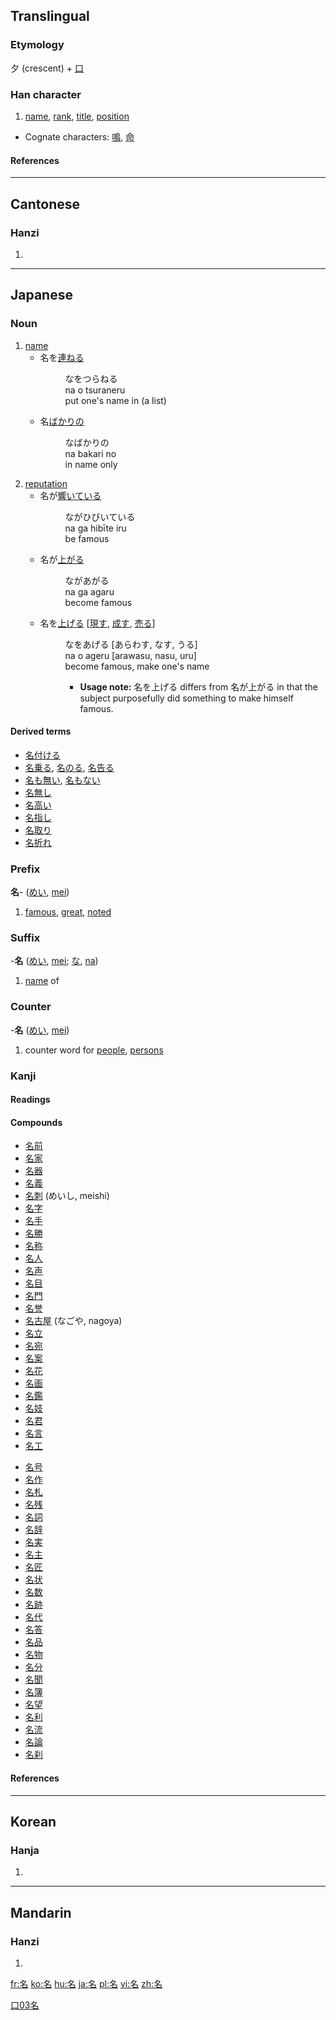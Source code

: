 ==Translingual==
===Etymology===
夕 (crescent) + [[口]]
===Han character===
{{Han char|rad=口|as=03|sn=6|four=2760<sub>0</sub>|canj=弓戈口 (NIR)}}
# [[name]], [[rank]], [[title]], [[position]]


* Cognate characters: [[鳴]], [[命]]
====References====
{{Han ref|kx=0175.090|dkj=03297|dj=0391.020|hdz=10582.060|uh=540D|ud=21517|bh=A657|bd=42583}}
----
==Cantonese==
===Hanzi===
{{yue-hanzi|jyut=|y=ming4}}
# {{defn|Cantonese}}
----
== Japanese ==


===Noun===
{{janoun|な|na}}
# [[name]]
#*名を[[連ねる]]
#*:なをつらねる
#*:na o tsuraneru
#*:put one's name in (a list)
#*名[[ばかり]]の
#*:なばかりの
#*:na bakari no
#*:in name only
# [[reputation]]
#*名が[[響く|響いて]]いる
#*:ながひびいている
#*:na ga hibīte iru
#*:be famous
#*名が[[上がる]]
#*:ながあがる
#*:na ga agaru
#*:become famous
#*名を[[上げる]] <nowiki>[</nowiki>[[現す]], [[成す]], [[売る]]<nowiki>]</nowiki>
#*:なをあげる [あらわす, なす, うる]
#*:na o ageru [arawasu, nasu, uru]
#*:become famous, make one's name
#*:*'''Usage note:''' 名を上げる differs from 名が上がる in that the subject purposefully did something to make himself famous.
====Derived terms====
* [[名付ける]]
* [[名乗る]], [[名のる]], [[名告る]]
* [[名も無い]], [[名もない]] 
* [[名無し]]
* [[名高い]]
* [[名指し]]
* [[名取り]]
* [[名折れ]]


===Prefix===
'''名'''- ([[めい]], [[mei]])
# [[famous]], [[great]], [[noted]]


===Suffix===
-'''名''' ([[めい]], [[mei]]; [[な]], [[na]])
# [[name]] of


===Counter===
-'''名''' ([[めい]], [[mei]])
# counter word for [[people]], [[persons]]


===Kanji===
{{ja-kanji|grade=1|rs=口03}}
====Readings====
{{ja-readings|kanon=[[めい]] ([[mei]])|goon=[[みょう]] ([[myō]])|kun=[[な]] ([[na]]), [[なのる]] ([[nanoru]]), [[なづける]] ([[nazukeru]])|nadzuke=[[あきら]] (akira), [[かた]] (kata), [[な]] (na), [[なづく]] (nadzuku), [[もり]] (mori)}}
====Compounds====
{{top2}}
*[[名前]]
*[[名家]]
*[[名器]]
*[[名義]]
*[[名刺]] (めいし, meishi)
*[[名字]]
*[[名手]]
*[[名勝]]
*[[名称]]
*[[名人]]
*[[名声]]
*[[名目]]
*[[名門]]
*[[名誉]]
*[[名古屋]] (なごや, nagoya)
*[[名立]]
*[[名宛]]
*[[名案]]
*[[名花]]
*[[名画]]
*[[名鑑]]
*[[名妓]]
*[[名君]]
*[[名言]]
*[[名工]]
{{mid2}}
*[[名号]]
*[[名作]]
*[[名札]]
*[[名残]]
*[[名詞]]
*[[名辞]]
*[[名実]]
*[[名主]]
*[[名匠]]
*[[名状]]
*[[名数]]
*[[名跡]]
*[[名代]]
*[[名答]]
*[[名品]]
*[[名物]]
*[[名分]]
*[[名聞]]
*[[名簿]]
*[[名望]]
*[[名利]]
*[[名流]]
*[[名論]]
*[[名刹]]
{{bottom}}
==== References ====
{{ja-kref|a|4430|96BC|4C3E}}
----

==Korean==
===Hanja===
{{ko-hanja|hangeul=[[명]]|eumhun=이름|rv=myeong|mr=myŏng}}
# {{defn|Korean}}




[[Category:Grade 1 kanji|口03名]]
----
==Mandarin==
===Hanzi===
{{cmn-hanzi|pin=[[míng]] (ming2), [[tǔ]] (tu3), [[tù]] (tu4)|wg=ming<sup>2</sup>, t'u<sup>3</sup>, t'u<sup>4</sup>}}
# {{defn|Mandarin}}

[[fr:名]]
[[ko:名]]
[[hu:名]]
[[ja:名]]
[[pl:名]]
[[vi:名]]
[[zh:名]]